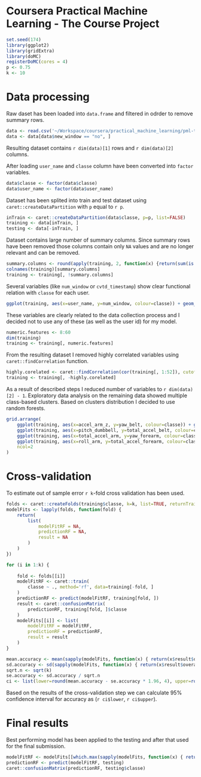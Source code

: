 # Coursera Practical Machine Learning - The Course Project


```r
set.seed(174)
library(ggplot2)
library(gridExtra)
library(doMC)
registerDoMC(cores = 4)
p <- 0.75
k <- 10
```

# Data processing

Raw daset has been loaded into `data.frame` and filtered in odrder to remove summary rows. 

```r
data <- read.csv('~/Workspace/coursera/practical_machine_learning/pml-training.csv', as.is=TRUE, na.strings=c('', NA))
data <- data[data$new_window == "no", ]
```

Resulting dataset contains `r dim(data)[1]` rows and `r dim(data)[2]` columns.

After loading `user_name` and `classe` column have been converted into `factor` variables. 

```r
data$classe <- factor(data$classe)
data$user_name <- factor(data$user_name)
```

Dataset has been splited into train and test dataset using `caret::createDataPartition` with `p` equal to `r p`.

```r
inTrain <- caret::createDataPartition(data$classe, p=p, list=FALSE)
training <- data[inTrain, ]
testing <- data[-inTrain, ]
```


Dataset contains large number of summary columns. Since summary rows have been removed those columns contain only `NA` values and are no longer relevant and can be removed.

```r

summary.columns <- round(apply(training, 2, function(x) {return(sum(is.na(x)/dim(training)[1]))}), 2) == 1.0
colnames(training)[summary.columns]
training <- training[, !summary.columns]
```

Several variables (like `num_window` or `cvtd_timestamp`) show clear functional relation with `classe` for each user. 

```r
ggplot(training, aes(x=user_name, y=num_window, colour=classe)) + geom_point()
```

These variables are clearly related to the data collection process and I decided not to use any of these (as well as the user id) for my model.

```r
numeric.features <- 8:60
dim(training)
training <- training[, numeric.features]
```

From the resulting dataset I removed highly correlated variables using `caret::findCorrelation` function.

```r
highly.corelated <- caret::findCorrelation(cor(training[, 1:52]), cutoff=0.8)
training <- training[, -highly.corelated]
```

As a result of described steps I reduced number of variables to `r dim(data)[2] - 1`.
Exploratory data analysis on the remaining data showed multiple class-based clusters. Based on clusters distribution I decided to use random forests.

```r
grid.arrange(
    ggplot(training, aes(x=accel_arm_z, y=yaw_belt, colour=classe)) + geom_point(),
    ggplot(training, aes(x=pitch_dumbbell, y=total_accel_belt, colour=classe)) + geom_point(),
    ggplot(training, aes(x=total_accel_arm, y=yaw_forearm, colour=classe)) + geom_point(),
    ggplot(training, aes(x=roll_arm, y=total_accel_forearm, colour=classe)) + geom_point(),
    ncol=2
)
```

# Cross-validation

To estimate out of sample error `r k`-fold cross validation has been used.

```r
folds <- caret::createFolds(training$classe, k=k, list=TRUE, returnTrain=FALSE)
modelFits <- lapply(folds, function(fold) {
    return(
        list(
            modelFitRF = NA,
            predictionRF = NA,
            result = NA
        )
    )
})

for (i in 1:k) {
    
    fold <- folds[[i]]
    modelFitRF <- caret::train(
        classe ~ ., method='rf', data=training[-fold, ]
    )
    predictionRF <- predict(modelFitRF, training[fold, ])
    result <- caret::confusionMatrix(
        predictionRF, training[fold, ]$classe
    )
    modelFits[[i]] <- list(
        modelFitRF = modelFitRF,
        predictionRF = predictionRF,
        result = result
    )
}

mean.accuracy <- mean(sapply(modelFits, function(x) { return(x$result$overall[[1]]) }))
sd.accuracy <- sd(sapply(modelFits, function(x) { return(x$result$overall[[1]]) }))
sqrt.n <- sqrt(k)
se.accuracy <- sd.accuracy / sqrt.n
ci <- list(lower=round(mean.accuracy - se.accuracy * 1.96, 4), upper=round(mean.accuracy + se.accuracy * 1.96, 4))
```

Based on the results of the cross-validation step we can calculate 95% confidence interval for accuracy as (`r ci$lower`, `r ci$upper`).


# Final results

Best performing model has been applied to the testing and after that used for the final submission.

```r
modelFitRF <- modelFits[[which.max(sapply(modelFits, function(x) { return(x$result$overall[[1]]) }))]]$modelFitRF
predictionRF <- predict(modelFitRF, testing)
caret::confusionMatrix(predictionRF, testing$classe)
```

